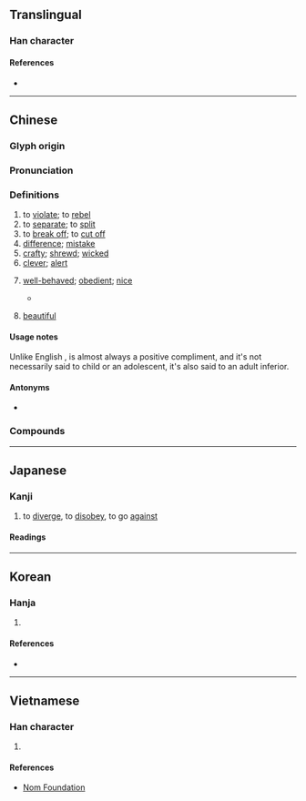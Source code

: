 {{character info/new}}
==Translingual==
{{stroke order|type=animate}}

===Han character===
{{Han char|rn=4|rad=丿|as=07|sn=8|four=20111|canj=HJLP|ids=⿻千北}}

====References====
* {{Han ref|kx=0083.030|dkj=00149|dj=0166.260|hdz=10038.180|uh=4E56|ud=20054|bh=A8C4|bd=43204}}

----

==Chinese==
{{zh-forms|alt=𠁰}}

===Glyph origin===
{{Han etym}}

===Pronunciation===
{{zh-pron
|m=guāi
|m-s=guai1
|c=gwaai1
|h=pfs=kôai
|mn=koai
|w=
|mc=y
|oc=y
|cat=v,n,a
}}

===Definitions===
{{zh-hanzi}}

# to [[violate]]; to [[rebel]]
# to [[separate]]; to [[split]]
# to [[break off]]; to [[cut off]]
# [[difference]]; [[mistake]]
# [[crafty]]; [[shrewd]]; [[wicked]]
# [[clever]]; [[alert]]
# {{lb|zh|of a [[child]] or an [[adolescent]]}} [[well-behaved]]; [[obedient]]; [[nice]]
#* {{zh-x|你 個 仔 真係 好 乖。|Your son is very '''well-behaved'''.|C}}
# {{lb|zh|dialectal}} [[beautiful]]

====Usage notes====
Unlike English {{m|en|obedient}}, {{lang|zh|乖}} is almost always a positive compliment, and it's not necessarily said to child or an adolescent, it's also said to an adult inferior.

====Antonyms====
* {{sense|naughty}} {{q|Cantonese}} {{zh-l|曳|jai5}}

===Compounds===
{{zh-der|不乖|乖爭|乖隔|乖舛|命蹇時乖|乖角|乖乖兒的|乖誤|乖乖嘴|乖覺|乖分|乖離率|乖阻|乖衰|乖訛|乖忤|使乖|乖子|乖劣|乖覺可喜|乖僻|命乖運拙|乖謬|小乖乖|乖違|乖性兒|伶俐嘴乖|乖巧|出乖露醜|乖嘴|乖張|乖滑|學乖|乖間|伶俐乖覺|乖乖|乖乖的|嘴乖|乖調|乖人|乖慵|乖戾|乖蹇|弄乖|口乖心歪|乖眼|乖異|出乖弄醜|乖迕|乖離|乖別|放乖|時乖命蹇|抓乖賣俏|時乖運拙|放乖潑|時乖運乖|抓乖|打乖|時乖運蹇|狂乖|時乖|措置乖方|放狂乖|討乖|避乖|運乖時蹇|首尾乖互|運蹇時乖|運拙時乖|賣乖|討好賣乖|聰明乖覺}}

----

==Japanese==

===Kanji===
{{ja-kanji|grade=|rs=丿07}}

# to [[diverge]], to [[disobey]], to go [[against]]

====Readings====
{{ja-readings
|goon=け
|kanon=かい<くわい
|kun=もと-る, そむ-く
}}

----

==Korean==

===Hanja===
{{ko-hanja|hangeul=괴|rv=goe|mr=koe|y=koy|eumhun=어그러질|ehrv=eogeureojil|ehmr=ǒgǔrǒjil|ehy=}}

# {{defn|lang=ko|sort=丿07}}

====References====
* {{Hanja ref|nav=8170}}

----

==Vietnamese==

===Han character===
{{vi-readings|rs=丿07|hanviet=[[quai]], [[quay]]}}

# {{defn|lang=vi|sort=丿07}}

====References====
* [http://nomfoundation.org/common/nom_details.php?codepoint=4e56 Nom Foundation]